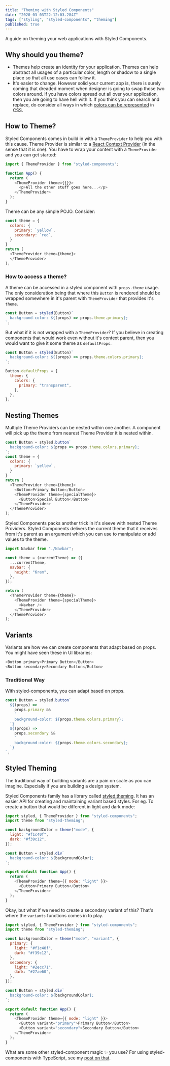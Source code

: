 ```yaml
---
title: "Theming with Styled Components"
date: "2020-03-03T22:12:03.284Z"
tags: ["styling", "styled-components", "theming"]
published: true
---
```


A guide on theming your web applications with Styled Components.

## Why should you theme?

- Themes help create an identity for your application. Themes can help abstract all usages of a particular color, length or shadow to a single place so that all use cases can follow it.
- It's easier to change. However solid your current app is, there is surely coming that dreaded moment when designer is going to swap those two colors around. If you have colors spread out all over your application, then you are going to have hell with it. If you think you can search and replace, do consider all ways in which [colors can be represented](https://developer.mozilla.org/en-US/docs/Web/CSS/color_value) in CSS.

## How to Theme?

Styled Components comes in build in with a `ThemeProvider` to help you with this cause. Theme Provider is similar to a [React Context Provider](https://reactjs.org/docs/context.html#contextprovider) (in the sense that it is one). You have to wrap your content with a `ThemeProvider` and you can get started:

```javascript
import { ThemeProvider } from "styled-components";

function App() {
  return (
    <ThemeProvider theme={{}}>
      <p>All the other stuff goes here...</p>
    </ThemeProvider>
  );
}
```

Theme can be any simple POJO. Consider:

```javascript
const theme = {
  colors: {
    primary: `yellow`,
    secondary: `red`,
  }
}
return (
  <ThemeProvider theme={theme}>
  </ThemeProvider>
);
```

### How to access a theme?

A theme can be accessed in a styled component with `props.theme` usage. The only consideration being that where this `Button` is rendered should be wrapped somewhere in it's parent with `ThemeProvider` that provides it's `theme`.

```javascript
const Button = styled(Button)`
  background-color: ${(props) => props.theme.primary};
`;
```

But what if it is not wrapped with a `ThemeProvider`? If you believe in creating components that would work even without it's context parent, then you would want to give it some theme as `defaultProps`.

```javascript
const Button = styled(Button)`
  background-color: ${(props) => props.theme.colors.primary};
`;

Button.defaultProps = {
  theme: {
    colors: {
      primary: "transparent",
    },
  },
};
```

## Nesting Themes

Multiple Theme Providers can be nested within one another. A component will pick up the theme from nearest Theme Provider it is nested within.

```javascript
const Button = styled.button`
  background-color: ${props => props.theme.colors.primary};
`;
const theme = {
  colors: {
    primary: `yellow`,
  }
}
return (
  <ThemeProvider theme={theme}>
    <Button>Primary Button</Button>
    <ThemeProvider theme={specialTheme}>
      <Button>Special Button</Button>
    </ThemeProvider>
  </ThemeProvider>
);
```

Styled Components packs another trick in it's sleeve with nested Theme Providers. Styled Components delivers the current theme that it receives from it's parent as an argument which you can use to manipulate or add values to the theme.

```javascript
import Navbar from "./Navbar";

const theme = (currentTheme) => ({
  ...currentTheme,
  navbar: {
    height: "6rem",
  },
});

return (
  <ThemeProvider theme={theme}>
    <ThemeProvider theme={specialTheme}>
      <Navbar />
    </ThemeProvider>
  </ThemeProvider>
);
```

## Variants

Variants are how we can create components that adapt based on props. You might have seen these in UI libraries:

```javascript
<Button primary>Primary Button</Button>
<Button secondary>Secondary Button</Button>
```

### Traditional Way

With styled-components, you can adapt based on props.

```javascript
const Button = styled.button`
  ${(props) =>
    props.primary &&
    `
    background-color: ${props.theme.colors.primary};
  `}
  ${(props) =>
    props.secondary &&
    `
    background-color: ${props.theme.colors.secondary};
  `}
`;
```

## Styled Theming

The traditional way of building variants are a pain on scale as you can imagine. Especially if you are building a design system.

Styled Components family has a library called [styled theming](https://github.com/styled-components/styled-theming). It has an easier API for creating and maintaining variant based styles. For eg. To create a button that would be different in light and dark mode:

```javascript
import styled, { ThemeProvider } from "styled-components";
import theme from "styled-theming";

const backgroundColor = theme("mode", {
  light: "#f1c40f",
  dark: "#f39c12",
});

const Button = styled.div`
  background-color: ${backgroundColor};
`;

export default function App() {
  return (
    <ThemeProvider theme={{ mode: "light" }}>
      <Button>Primary Button</Button>
    </ThemeProvider>
  );
}
```

Okay, but what if we need to create a secondary variant of this? That's where the `variants` functions comes in to play.

```javascript
import styled, { ThemeProvider } from "styled-components";
import theme from "styled-theming";

const backgroundColor = theme("mode", "variant", {
  primary: {
    light: "#f1c40f",
    dark: "#f39c12",
  },
  secondary: {
    light: "#2ecc71",
    dark: "#27ae60",
  },
});

const Button = styled.div`
  background-color: ${backgroundColor};
`;

export default function App() {
  return (
    <ThemeProvider theme={{ mode: "light" }}>
      <Button variant="primary">Primary Button</Button>
      <Button variant="secondary">Secondary Button</Button>
    </ThemeProvider>
  );
}
```

What are some other styled-component magic ✨ you use? For using styled-components with TypeScript, see my [post on that](/blog/styled-components-&-typescript/).
